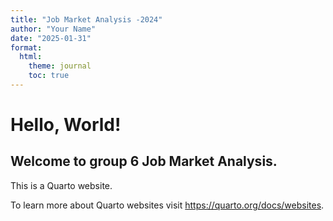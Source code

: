 ```yaml
---
title: "Job Market Analysis -2024"
author: "Your Name"
date: "2025-01-31"
format:
  html:
    theme: journal
    toc: true
---
```

# Hello, World!  
Welcome to group 6 Job Market Analysis.  
---

This is a Quarto website.

To learn more about Quarto websites visit <https://quarto.org/docs/websites>.
